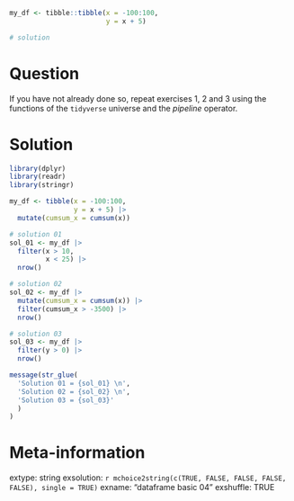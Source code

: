 ```r
my_df <- tibble::tibble(x = -100:100, 
                        y = x + 5)

# solution

```

Question
========

If you have not already done so, repeat exercises 1, 2 and 3 using the functions of the `tidyverse` universe and the _pipeline_ operator.


Solution
================

```r
library(dplyr)
library(readr)
library(stringr)

my_df <- tibble(x = -100:100,
                y = x + 5) |>
  mutate(cumsum_x = cumsum(x))

# solution 01
sol_01 <- my_df |>
  filter(x > 10, 
         x < 25) |>
  nrow()

# solution 02
sol_02 <- my_df |>
  mutate(cumsum_x = cumsum(x)) |>
  filter(cumsum_x > -3500) |>
  nrow()

# solution 03
sol_03 <- my_df |>
  filter(y > 0) |>
  nrow()

message(str_glue(
  'Solution 01 = {sol_01} \n',
  'Solution 02 = {sol_02} \n',
  'Solution 03 = {sol_03}'
  )
)
```


Meta-information
================
extype: string
exsolution: `r mchoice2string(c(TRUE, FALSE, FALSE, FALSE, FALSE), single = TRUE)`
exname: "dataframe basic 04"
exshuffle: TRUE

